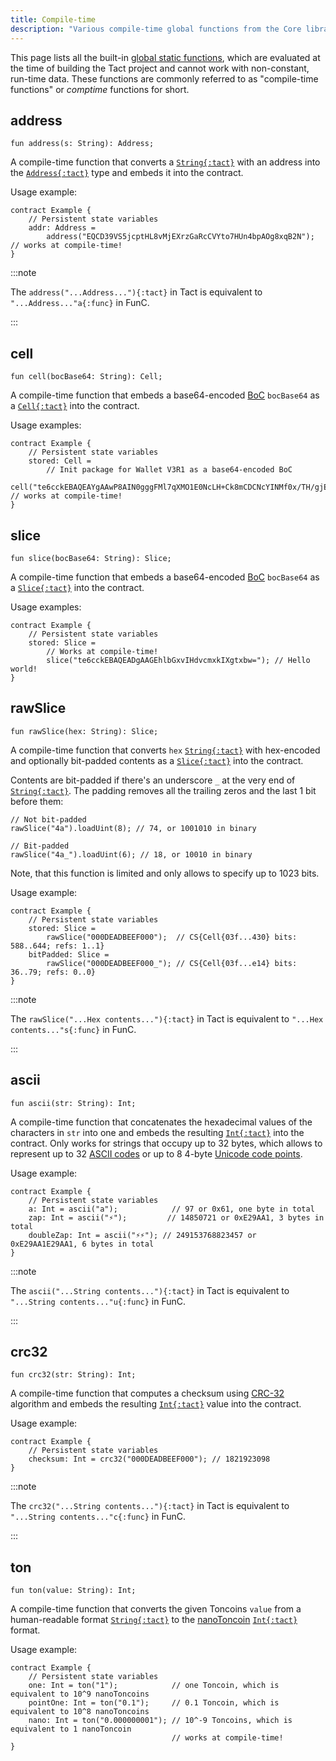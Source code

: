 ```yaml
---
title: Compile-time
description: "Various compile-time global functions from the Core library of Tact"
---
```



This page lists all the built-in [global static functions](/book/functions#global-static-functions), which are evaluated at the time of building the Tact project and cannot work with non-constant, run-time data. These functions are commonly referred to as "compile-time functions" or _comptime_ functions for short.

## address

```tact
fun address(s: String): Address;
```

A compile-time function that converts a [`String{:tact}`][p] with an address into the [`Address{:tact}`][p] type and embeds it into the contract.

Usage example:

```tact
contract Example {
    // Persistent state variables
    addr: Address =
        address("EQCD39VS5jcptHL8vMjEXrzGaRcCVYto7HUn4bpAOg8xqB2N"); // works at compile-time!
}
```

:::note

  The `address("...Address..."){:tact}` in Tact is equivalent to `"...Address..."a{:func}` in FunC.

:::

## cell

```tact
fun cell(bocBase64: String): Cell;
```

A compile-time function that embeds a base64-encoded [BoC][boc] `bocBase64` as a [`Cell{:tact}`][cell] into the contract.

Usage examples:

```tact
contract Example {
    // Persistent state variables
    stored: Cell =
        // Init package for Wallet V3R1 as a base64-encoded BoC
        cell("te6cckEBAQEAYgAAwP8AIN0gggFMl7qXMO1E0NcLH+Ck8mCDCNcYINMf0x/TH/gjE7vyY+1E0NMf0x/T/9FRMrryoVFEuvKiBPkBVBBV+RDyo/gAkyDXSpbTB9QC+wDo0QGkyMsfyx/L/8ntVD++buA="); // works at compile-time!
}
```

## slice

<Badge text="Available since Tact 1.5" variant="tip" size="medium"/><p/>

```tact
fun slice(bocBase64: String): Slice;
```

A compile-time function that embeds a base64-encoded [BoC][boc] `bocBase64` as a [`Slice{:tact}`][slice] into the contract.

Usage examples:

```tact
contract Example {
    // Persistent state variables
    stored: Slice =
        // Works at compile-time!
        slice("te6cckEBAQEADgAAGEhlbGxvIHdvcmxkIXgtxbw="); // Hello world!
}
```

## rawSlice

<Badge text="Available since Tact 1.5" variant="tip" size="medium"/><p/>

```tact
fun rawSlice(hex: String): Slice;
```

A compile-time function that converts `hex` [`String{:tact}`][p] with hex-encoded and optionally bit-padded contents as a [`Slice{:tact}`][slice] into the contract.

Contents are bit-padded if there's an underscore `_` at the very end of [`String{:tact}`][p]. The padding removes all the trailing zeros and the last $1$ bit before them:

```tact
// Not bit-padded
rawSlice("4a").loadUint(8); // 74, or 1001010 in binary

// Bit-padded
rawSlice("4a_").loadUint(6); // 18, or 10010 in binary
```

Note, that this function is limited and only allows to specify up to $1023$ bits.

Usage example:

```tact
contract Example {
    // Persistent state variables
    stored: Slice =
        rawSlice("000DEADBEEF000");  // CS{Cell{03f...430} bits: 588..644; refs: 1..1}
    bitPadded: Slice =
        rawSlice("000DEADBEEF000_"); // CS{Cell{03f...e14} bits: 36..79; refs: 0..0}
}
```

:::note

  The `rawSlice("...Hex contents..."){:tact}` in Tact is equivalent to `"...Hex contents..."s{:func}` in FunC.

:::

## ascii

<Badge text="Available since Tact 1.5" variant="tip" size="medium"/><p/>

```tact
fun ascii(str: String): Int;
```

A compile-time function that concatenates the hexadecimal values of the characters in `str` into one and embeds the resulting [`Int{:tact}`][int] into the contract. Only works for strings that occupy up to $32$ bytes, which allows to represent up to $32$ [ASCII codes](https://en.wikipedia.org/wiki/ASCII#Control_code_chart) or up to $8$ $4$-byte [Unicode code points](https://en.wikipedia.org/wiki/List_of_Unicode_characters).

Usage example:

```tact
contract Example {
    // Persistent state variables
    a: Int = ascii("a");            // 97 or 0x61, one byte in total
    zap: Int = ascii("⚡");         // 14850721 or 0xE29AA1, 3 bytes in total
    doubleZap: Int = ascii("⚡⚡"); // 249153768823457 or 0xE29AA1E29AA1, 6 bytes in total
}
```

:::note

  The `ascii("...String contents..."){:tact}` in Tact is equivalent to `"...String contents..."u{:func}` in FunC.

:::

## crc32

<Badge text="Available since Tact 1.5" variant="tip" size="medium"/><p/>

```tact
fun crc32(str: String): Int;
```

A compile-time function that computes a checksum using [CRC-32](https://en.wikipedia.org/wiki/Cyclic_redundancy_check) algorithm and embeds the resulting [`Int{:tact}`][int] value into the contract.

Usage example:

```tact
contract Example {
    // Persistent state variables
    checksum: Int = crc32("000DEADBEEF000"); // 1821923098
}
```

:::note

  The `crc32("...String contents..."){:tact}` in Tact is equivalent to `"...String contents..."c{:func}` in FunC.

:::

## ton

```tact
fun ton(value: String): Int;
```

A compile-time function that converts the given Toncoins `value` from a human-readable format [`String{:tact}`][p] to the [nanoToncoin](/book/integers#nanotoncoin) [`Int{:tact}`][int] format.

Usage example:

```tact
contract Example {
    // Persistent state variables
    one: Int = ton("1");            // one Toncoin, which is equivalent to 10^9 nanoToncoins
    pointOne: Int = ton("0.1");     // 0.1 Toncoin, which is equivalent to 10^8 nanoToncoins
    nano: Int = ton("0.000000001"); // 10^-9 Toncoins, which is equivalent to 1 nanoToncoin
                                    // works at compile-time!
}
```

[p]: /book/types#primitive-types
[bool]: /book/types#booleans
[int]: /book/integers
[cell]: /book/cells#cells
[slice]: /book/cells#slices

[boc]: /book/cells#cells-boc

[crc]: https://en.wikipedia.org/wiki/Cyclic_redundancy_check
